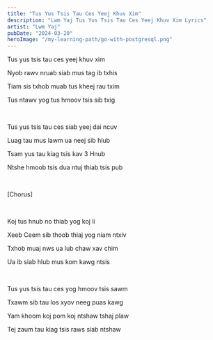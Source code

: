 ```yaml
---
title: "Tus Yus Tsis Tau Ces Yeej Khuv Xim"
description: "Lwm Yaj Tus Yus Tsis Tau Ces Yeej Khuv Xim Lyrics"
artist: "Lwm Yaj"
pubDate: "2024-03-20"
heroImage: "/my-learning-path/go-with-postgresql.png"
---
```


Tus yus tsis tau ces yeej khuv xim

Nyob rawv nruab siab mus tag ib txhis

Tiam sis txhob muab tus kheej rau txim

Tus ntawv yog tus hmoov tsis sib txig

<br />

Tus yus tsis tau ces siab yeej dai ncuv

Luag tau mus lawm ua neej sib hlub

Tsam yus tau kiag tsis kav 3 Hnub

Ntshe hmoob tsis dua ntuj thiab tsis pub

<br />

[Chorus]

<br />

Koj tus hnub no thiab yog koj li

Xeeb Ceem sib thoob thiaj yog niam ntxiv

Txhob muaj nws ua lub chaw xav chim

Ua ib siab hlub mus kom kawg ntsis

<br />

Tus yus tsis tau ces yog hmoov tsis sawm

Txawm sib tau los xyov neeg puas kawg

Yam khoom koj pom koj ntshaw tshaj plaw

Tej zaum tau kiag tsis raws siab ntshaw
